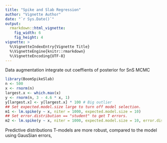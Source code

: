 ```yaml
---
title: "Spike and Slab Regression"
author: "Vignette Author"
date: "`r Sys.Date()`"
output: 
  rmarkdown::html_vignette:
    fig_width: 6
    fig_height: 4
vignette: >
  %\VignetteIndexEntry{Vignette Title}
  %\VignetteEngine{knitr::rmarkdown}
  %\VignetteEncoding{UTF-8}
---
```


Data augmentation 
integrate out coeffients of posterior for SnS MCMC


```r
library(BoomSpikeSlab)
n <- 500
x <- rnorm(n)
largest.x <- which.max(x)
y <- rnorm(n, 3 - 4.6 * x, 1)
y[largest.x] <- y[largest.x] * 100 # Big outlier
## Set expected.model.size large to turn off model selection.
m1 <- lm.spike(y ~ x, niter = 1000, expected.model.size = 10)
## Set error.distribution == "student" to get T errors.
m2 <- lm.spike(y ~ x, niter = 1000, expected.model.size = 10, error.distribution = "student")
```

Predictive distributions T-models are more robust, compared to the model using GausSian errors, 
